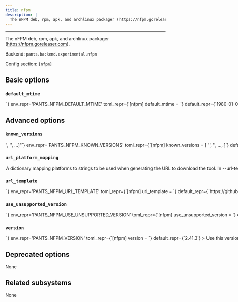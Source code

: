 ```yaml
---
title: nfpm
description: |
  The nFPM deb, rpm, apk, and archlinux packager (https://nfpm.goreleaser.com).
---
```



---

The nFPM deb, rpm, apk, and archlinux packager (https://nfpm.goreleaser.com).

Backend: <span className="color--primary">`pants.backend.experimental.nfpm`</span>

Config section: <span className="color--primary">`[nfpm]`</span>

<span className={styles.options}>

## Basic options

### `default_mtime`

<Option
  cli_repr={`--nfpm-default-mtime=<str>`}
  env_repr='PANTS_NFPM_DEFAULT_MTIME'
  toml_repr={`[nfpm]
default_mtime = <str>`}
  default_repr={`1980-01-01T00:00:00Z`}
  target_field_name='nfpm_default_mtime'
>

The file modification time as an RFC 3339 formatted string.

For example: 2008-01-02T15:04:05Z

The format is defined in RFC 3339: https://rfc-editor.org/rfc/rfc3339.html

This option sets the default value for: - the `package_mtime` field on `nfpm_*_package` targets, and - the `file_mtime` field on `nfpm_content_*` targets.

The default value is &#x27;1980-01-01T00:00:00Z&#x27;. You may also set the SOURCE_DATE_EPOCH environment variable to override this default.

See also: https://reproducible-builds.org/docs/timestamps/

</Option>

## Advanced options

### `known_versions`

<Option
  cli_repr={`--nfpm-known-versions="['<str>', '<str>', ...]"`}
  env_repr='PANTS_NFPM_KNOWN_VERSIONS'
  toml_repr={`[nfpm]
known_versions = [
    '<str>',
    '<str>',
    ...,
]`}
  default_repr={`[\n  "2.41.3|macos_x86_64|ad200ce58db4a980b79a6cf182ae69e4b3ffc6f30af722396ba4dadaa54a535e|5735548",\n  "2.41.3|macos_arm64|8f053cb9e01ffaa32b929dbf73d34f0a81d135044751f8d4138a418064ee5ae5|5370742",\n  "2.41.3|linux_x86_64|22aa6d3bc2ec239d62d3d190bcb036a47f2b24e0c3c6edfccebb6a55fbb2078e|5642686",\n  "2.41.3|linux_arm64|f20852f79109c8a77cb19150d26fc5c5a0d3bbde33bf46a76341e434ea411225|5174782",\n  "2.38.0|win_x86_64|3124f9bb838410ef98eebfed2267670790ce6bb262ae2a6ca1938a69e087593b|5389117",\n  "2.38.0|win_arm64|1a9c7fcd50eb105231f6f6f6cb90d7cdf50e6c34665eb6e881a185387ad158b1|4888861",\n  "2.38.0|macos_x86_64|781420f18ed6bd84a437fe3b272c1b1a03bad546aaaf4f7251b21c25a24ce32b|5294310",\n  "2.38.0|macos_arm64|48788831696cf056b1a0f9f52e187dbb65c191f5488962696ab3b98fff9f7821|4978997",\n  "2.38.0|linux_x86_64|d9eebe93ee2832cfc8435b3f79ee92a845f1e5fbb99db5a3777a0013e175170d|5196368",\n  "2.38.0|linux_arm64|e63be8d586d7c8f6af06945956aa29fb88388caa19d7c5b652f41ae37a155b27|4780662"\n]`}
>

Known versions to verify downloads against.

Each element is a pipe-separated string of `version|platform|sha256|length` or
`version|platform|sha256|length|url_override`, where:

- `version` is the version string
- `platform` is one of `[linux_arm64,linux_x86_64,macos_arm64,macos_x86_64]`
- `sha256` is the 64-character hex representation of the expected sha256
  digest of the download file, as emitted by `shasum -a 256`
- `length` is the expected length of the download file in bytes, as emitted by
  `wc -c`
- (Optional) `url_override` is a specific url to use instead of the normally
  generated url for this version

E.g., `3.1.2|macos_x86_64|6d0f18cd84b918c7b3edd0203e75569e0c7caecb1367bbbe409b44e28514f5be|42813`.
and `3.1.2|macos_arm64 |aca5c1da0192e2fd46b7b55ab290a92c5f07309e7b0ebf4e45ba95731ae98291|50926|https://example.mac.org/bin/v3.1.2/mac-aarch64-v3.1.2.tgz`.

Values are space-stripped, so pipes can be indented for readability if necessary.

</Option>

### `url_platform_mapping`

<Option
  cli_repr={`--nfpm-url-platform-mapping="{'key1': val1, 'key2': val2, ...}"`}
  env_repr='PANTS_NFPM_URL_PLATFORM_MAPPING'
  toml_repr={`[nfpm.url_platform_mapping]
key1 = val1
key2 = val2
...`}
  default_repr={`{\n  "linux_arm64": "Linux_arm64.tar.gz",\n  "linux_x86_64": "Linux_x86_64.tar.gz",\n  "macos_arm64": "Darwin_arm64.tar.gz",\n  "macos_x86_64": "Darwin_x86_64.tar.gz",\n  "win_arm64": "Windows_arm64.zip",\n  "win_x86_64": "Windows_x86_64.zip"\n}`}
>

A dictionary mapping platforms to strings to be used when generating the URL to download the tool.

In `--url-template`, anytime the `{platform}` string is used, Pants will determine the current platform, and substitute `{platform}` with the respective value from your dictionary.

For example, if you define `{"macos_x86_64": "apple-darwin", "linux_x86_64": "unknown-linux"}`, and run Pants on Linux with an intel architecture, then `{platform}` will be substituted in the `--url-template` option with `unknown-linux`.

</Option>

### `url_template`

<Option
  cli_repr={`--nfpm-url-template=<str>`}
  env_repr='PANTS_NFPM_URL_TEMPLATE'
  toml_repr={`[nfpm]
url_template = <str>`}
  default_repr={`https://github.com/goreleaser/nfpm/releases/download/v{version}/nfpm_{version}_{platform}`}
>

URL to download the tool, either as a single binary file or a compressed file (e.g. zip file). You can change this to point to your own hosted file, e.g. to work with proxies or for access via the filesystem through a `file:$abspath` URL (e.g. `file:/this/is/absolute`, possibly by [templating the buildroot in a config file](https://www.pantsbuild.org/2.26/docs/using-pants/key-concepts/options#config-file-entries)).

Use `{version}` to have the value from `--version` substituted, and `{platform}` to have a value from `--url-platform-mapping` substituted in, depending on the current platform. For example, https://github.com/.../protoc-&#123;version&#125;-&#123;platform&#125;.zip.

</Option>

### `use_unsupported_version`

<Option
  cli_repr={`--nfpm-use-unsupported-version=<UnsupportedVersionUsage>`}
  env_repr='PANTS_NFPM_USE_UNSUPPORTED_VERSION'
  toml_repr={`[nfpm]
use_unsupported_version = <UnsupportedVersionUsage>`}
  one_of='error, warning'
  default_repr={`error`}
>

What action to take in case the requested version of nFPM is not supported.

Supported nFPM versions: unspecified

</Option>

### `version`

<Option
  cli_repr={`--nfpm-version=<str>`}
  env_repr='PANTS_NFPM_VERSION'
  toml_repr={`[nfpm]
version = <str>`}
  default_repr={`2.41.3`}
>

Use this version of nFPM.

</Option>

## Deprecated options

None

## Related subsystems

None

</span>
